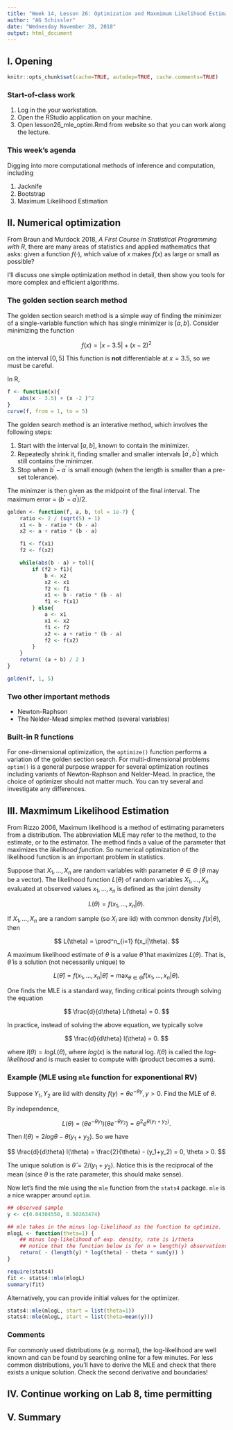 ```yaml
---
title: "Week 14, Lesson 26: Optimization and Maxmimum Likelihood Estimation"
author: "AG Schissler"
date: "Wednesday November 28, 2018"
output: html_document
---
```


## I. Opening 

```r
knitr::opts_chunk$set(cache=TRUE, autodep=TRUE, cache.comments=TRUE)
```

### Start-of-class work

1. Log in the your workstation.
2. Open the RStudio application on your machine.
3. Open lesson26_mle_optim.Rmd from website so that you can work along the lecture.

### This week's agenda

Digging into more computational methods of inference and computation, including

1) Jacknife
2) Bootstrap
3) Maximum Likelihood Estimation

## II. Numerical optimization

From Braun and Murdock 2018, *A First Course in Statistical Programming with R*, there are many areas of statistics and applied mathematics that asks: given a function $f(\cdot)$, which value of $x$ makes $f(x)$ as large or small as possible?

I'll discuss one simple optimization method in detail, then show you tools for more complex and efficient algorithms.

### The golden section search method

The golden section search method is a simple way of finding the minimizer of a single-variable function which has single minimizer is $[a,b]$. Consider minimizing the function

$$
f(x) = |x - 3.5| + (x - 2)^2
$$

on the interval $[0,5]$ This function is **not** differentiable at $x=3.5$, so we must be careful.

In R,

```r
f <- function(x){
    abs(x - 3.5) + (x -2 )^2
}
curve(f, from = 1, to = 5)
```

The golden search method is an interative method, which involves the following steps:

1. Start with the interval $[a,b]$, known to contain the minimizer.
2. Repeatedly shrink it, finding smaller and smaller intervals $[a^\prime,b^\prime]$ which still contains the minimzer.
3. Stop when $b^\prime - a^\prime$ is small enough (when the length is smaller than a pre-set tolerance).

The minimzer is then given as the midpoint of the final interval. The maximum error = $(b^\prime - a^\prime) / 2$.


```r
golden <- function(f, a, b, tol = 1e-7) {
    ratio <- 2 / (sqrt(5) + 1)
    x1 <- b - ratio * (b - a)
    x2 <- a + ratio * (b - a)

    f1 <- f(x1)
    f2 <- f(x2)

    while(abs(b - a) > tol){
        if (f2 > f1){
            b <- x2
            x2 <- x1
            f2 <- f1
            x1 <- b - ratio * (b - a)
            f1 <- f(x1)
        } else{
            a <- x1
            x1 <- x2
            f1 <- f2
            x2 <- a + ratio * (b - a)
            f2 <- f(x2)
        }
    }
    return( (a + b) / 2 )
}
```
```r
golden(f, 1, 5)
```

### Two other important methods

- Newton-Raphson
- The Nelder-Mead simplex method (several variables)

### Built-in R functions

For one-dimensional optimization, the `optimize()` function performs a variation of the golden section search. For multi-dimensional problems `optim()` is a general purpose wrapper for several optimization routines including variants of Newton-Raphson and Nelder-Mead. In practice, the choice of optimizer should not matter much. You can try several and investigate any differences.

## III. Maxmimum Likelihood Estimation

From Rizzo 2006, Maximum likelihood is a method of estimating parameters from a distribution. The abbreviation MLE may refer to the method, to the estimate, or to the estimator. The method finds a value of the parameter that maximizes the *likelihood function*. So numerical optimization of the likelihood function is an important problem in statistics.

Suppose that $X_1, \ldots, X_n$ are random variables with parameter $\theta \in \Theta$ ($\theta$ may be a vector). The likelihood function $L(\theta)$ of random variables $X_1, \ldots, X_n$ evaluated at observed values $x_1, \ldots, x_n$ is defined as the joint density

$$
L(\theta) = f(x_1,\ldots,x_n | \theta).
$$

If $X_1, \ldots, X_n$ are a random sample (so $X_i$ are iid) with common density $f(x|\theta)$, then

$$
L(\theta) = \prod^n_{i=1} f(x_i|\theta).
$$

A maximum likelihood estimate of $\theta$ is a value $\hat{\theta}$ that maximizes $L(\theta)$. That is, $\hat{\theta}$ is a solution (not necessarily unique) to

$$
L(\hat{\theta}) = f(x_1,\ldots,x_n | \hat{\theta}) = \max_{\theta \in \Theta} f(x_1,\ldots,x_n | \theta).
$$

One finds the MLE is a standard way, finding critical points through solving the equation

$$
\frac{d}{d\theta} L(\theta) = 0.
$$

In practice, instead of solving the above equation, we typically solve 

$$
\frac{d}{d\theta} l(\theta) = 0.
$$

where $l(\theta) = log L(\theta)$, where $log(x)$ is the natural log. $l(\theta)$ is called the *log-likelihood* and is much easier to compute with (product becomes a sum).

### Example (MLE using `mle` function for exponentional RV)

Suppose $Y_1,Y_2$ are iid with density $f(y)= \theta e^{-\theta y}, y > 0$. Find the MLE of $\theta$.

By independence, 

$$
L(\theta) = (\theta e^{-\theta y_1}) (\theta e^{-\theta y_2}) = \theta^2 e^{\theta(y_1+y_2)}.
$$

Then $l(\theta)=2log\theta-\theta(y_1+y_2)$. So we have

$$
\frac{d}{d\theta} l(\theta) = \frac{2}{\theta} - (y_1+y_2) = 0, \theta > 0.
$$

The unique solution is $\hat{\theta} = 2/(y_1+y_2)$. Notice this is the reciprocal of the mean (since $\theta$ is the rate parameter, this should make sense).

Now let's find the mle using the `mle` function from the `stats4` package. `mle` is a nice wrapper around `optim`.

```r
## observed sample
y <- c(0.04304550, 0.50263474)

## mle takes in the minus log-likelihood as the function to optimize.
mlogL <- function(theta=1) {
    ## minus log-likelihood of exp. density, rate is 1/theta
    ## notice that the function below is for n = length(y) observations
    return( - (length(y) * log(theta) - theta * sum(y)) )
}

require(stats4)
fit <- stats4::mle(mlogL)
summary(fit)
```

Alternatively, you can provide initial values for the optimizer.

```r
stats4::mle(mlogL, start = list(theta=1))
stats4::mle(mlogL, start = list(theta=mean(y)))
```

### Comments

For commonly used distributions (e.g. normal), the log-likelihood are well known and can be found by searching online for a few minutes. For less common distributions, you'll have to derive the MLE and check that there exists a unique solution. Check the second derivative and boundaries!

## IV. Continue working on Lab 8, time permitting

## V. Summary



